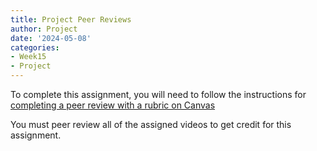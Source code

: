 ```yaml
---
title: Project Peer Reviews
author: Project
date: '2024-05-08'
categories:
- Week15
- Project
---
```


To complete this assignment, you will need to follow the instructions for [completing a peer review with a rubric on Canvas](https://community.canvaslms.com/t5/Student-Guide/How-do-I-submit-a-peer-review-to-an-assignment/ta-p/293)

You must peer review all of the assigned videos to get credit for this assignment.
